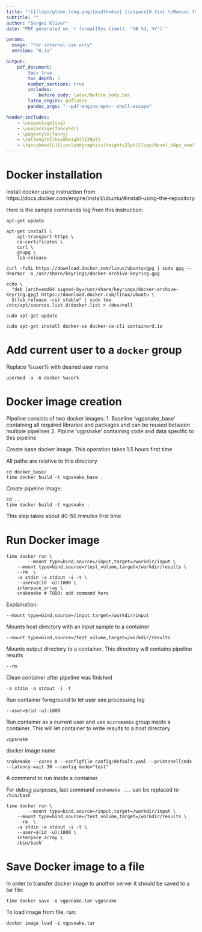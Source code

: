 ```yaml
---
title: "![](logo/globe_long.png){width=6in} \\vspace{0.2in} \nManual for building and installation of docker container for VGPsnake pipeline v`r params$version`"
subtitle: ""
author: "Sergei Kliver"
date: "PDF generated on `r format(Sys.time(), '%B %d, %Y')`"

params:
  usage: "For internal use only"
  version: "0.1a"

output:
    pdf_document:
        toc: true
        toc_depth: 5
        number_sections: true
        includes:
            before_body: latex/before_body.tex
        latex_engine: pdflatex
        pandoc_args: "--pdf-engine-opt=--shell-escape"

header-includes:
    - \usepackage{svg}
    - \usepackage{fancyhdr}
    - \pagestyle{fancy}
    - \setlength{\headheight}{29pt}
    - \fancyhead[L]{\includegraphics[height=25pt]{logo/Novel_64px_small.png}}
---
```

\newpage
# Docker installation

Install docker using instruction from https://docs.docker.com/engine/install/ubuntu/#install-using-the-repository

Here is the sample commands log from this instruction:

```
apt-get update

apt-get install \
    apt-transport-https \
    ca-certificates \
    curl \
    gnupg \
    lsb-release
    
curl -fsSL https://download.docker.com/linux/ubuntu/gpg | sudo gpg --dearmor -o /usr/share/keyrings/docker-archive-keyring.gpg

echo \
  "deb [arch=amd64 signed-by=/usr/share/keyrings/docker-archive-keyring.gpg] https://download.docker.com/linux/ubuntu \
  $(lsb_release -cs) stable" | sudo tee /etc/apt/sources.list.d/docker.list > /dev/null
  
sudo apt-get update

sudo apt-get install docker-ce docker-ce-cli containerd.io
```

# Add current user to a `docker` group
Replace %user% with desired user name
```
usermod -a -G docker %user%
```


# Docker image creation
Pipeline consists of two docker images:
1. Baseline 'vgpsnake_base' containing all required libraries and packages and can be reused between multiple pipelines
2. Pipline 'vgpsnake' containing code and data specific to this pipeline

Create base docker image. This operation takes 1.5 hours first time 

All paths are relative to this directory

```
cd docker_base/
time docker build -t vgpsnake_base .
```

Create pipeline image:

```
cd ..
time docker build -t vgpsnake .
```
 
This step takes about 40-50 minutes first time

# Run Docker image

```
time docker run \
        --mount type=bind,source=/input,target=/workdir/input \
	--mount type=bind,source=/test_volume,target=/workdir/results \
	--rm  \
	-a stdin -a stdout -i -t \
	--user=$(id -u):1000 \
	interpace_array \
	snakemake # TODO: add command here
```

Explaination:

```
--mount type=bind,source=/input,target=/workdir/input
```

Mounts host directory with an input sample to a container

```
--mount type=bind,source=/test_volume,target=/workdir/results
```

Mounts output directory to a container. This directory will contains pipeline results

```
--rm
```

Clean container after pipeline was finished

```
-a stdin -a stdout -i -t
```

Run container foreground to let user see processing log

```
--user=$(id -u):1000
```

Run container as a current user and use `micromamba` group inside a container. This will let container to write results to a host directory

```
vgpsnake
```

docker image name

```
snakemake --cores 8 --configfile config/default.yaml --printshellcmds --latency-wait 30 --config mode="test"
```

A command to run inside a container


For debug purposes, last command `snakemake ...` can be replaced to `/bin/bash`

```
time docker run \
        --mount type=bind,source=/input,target=/workdir/input \
	--mount type=bind,source=/test_volume,target=/workdir/results \
	--rm  \
	-a stdin -a stdout -i -t \
	--user=$(id -u):1000 \
	interpace_array \
	/bin/bash
```

# Save Docker image to a file
In order to transfer docker image to another server it should be saved to a tar file:

```
time docker save -o vgpsnake.tar vgpsnake
```

To load image from file, run:

```
docker image load -i vgpsnake.tar
```
